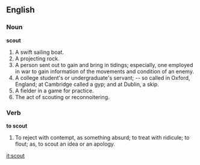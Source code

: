 ==English==

===Noun===

'''scout'''

#A swift sailing boat.
#A projecting rock.
#A person sent out to gain and bring in tidings; especially, one employed in war to gain information of the movements and condition of an enemy.
#A college student's or undergraduate's servant; -- so called in Oxford, England; at Cambridge called a gyp; and at Dublin, a skip.
#A fielder in a game for practice.
#The act of scouting or reconnoitering.

===Verb===

'''to scout'''

#To reject with contempt, as something absurd; to treat with ridicule; to flout; as, to scout an idea or an apology.

[[it:scout]]